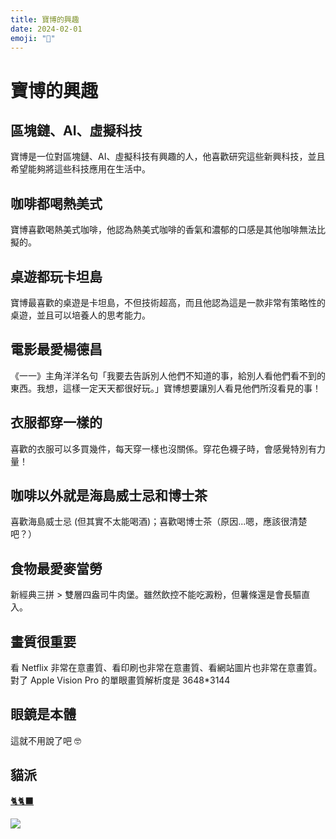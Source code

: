```yaml
---
title: 寶博的興趣
date: 2024-02-01
emoji: "👾"
---
```


# 寶博的興趣

## 區塊鏈、AI、虛擬科技

寶博是一位對區塊鏈、AI、虛擬科技有興趣的人，他喜歡研究這些新興科技，並且希望能夠將這些科技應用在生活中。

## 咖啡都喝熱美式

寶博喜歡喝熱美式咖啡，他認為熱美式咖啡的香氣和濃郁的口感是其他咖啡無法比擬的。

## 桌遊都玩卡坦島

寶博最喜歡的桌遊是卡坦島，不但技術超高，而且他認為這是一款非常有策略性的桌遊，並且可以培養人的思考能力。

## 電影最愛楊德昌

《一一》主角洋洋名句「我要去告訴別人他們不知道的事，給別人看他們看不到的東西。我想，這樣一定天天都很好玩。」寶博想要讓別人看見他們所沒看見的事！

## 衣服都穿一樣的

喜歡的衣服可以多買幾件，每天穿一樣也沒關係。穿花色襪子時，會感覺特別有力量！

## 咖啡以外就是海島威士忌和博士茶

喜歡海島威士忌 (但其實不太能喝酒)；喜歡喝博士茶（原因...嗯，應該很清楚吧？）

## 食物最愛麥當勞

新經典三拼 > 雙層四盎司牛肉堡。雖然飲控不能吃澱粉，但薯條還是會長驅直入。

## 畫質很重要

看 Netflix 非常在意畫質、看印刷也非常在意畫質、看網站圖片也非常在意畫質。對了 Apple Vision Pro 的單眼畫質解析度是 3648\*3144

## 眼鏡是本體

這就不用說了吧 🤓

## 貓派

[🐈🐈‍⬛](https://www.instagram.com/p/C3aPP16P25c/)

[![](/image/2cat.jpg)](https://www.instagram.com/p/C3aPP16P25c/)
